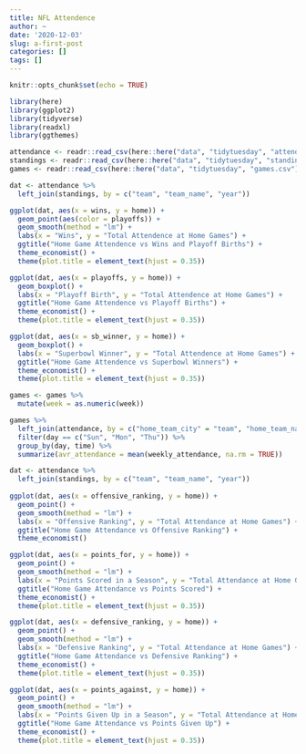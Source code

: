 ```yaml
---
title: NFL Attendence
author: ~
date: '2020-12-03'
slug: a-first-post
categories: []
tags: []
---
```

```r
knitr::opts_chunk$set(echo = TRUE)

library(here)
library(ggplot2)
library(tidyverse)
library(readxl)
library(ggthemes)

attendance <- readr::read_csv(here::here("data", "tidytuesday", "attendence.csv"))
standings <- readr::read_csv(here::here("data", "tidytuesday", "standings.csv"))
games <- readr::read_csv(here::here("data", "tidytuesday", "games.csv"))

```

```r
dat <- attendance %>%
  left_join(standings, by = c("team", "team_name", "year"))
```
```r
ggplot(dat, aes(x = wins, y = home)) +
  geom_point(aes(color = playoffs)) +
  geom_smooth(method = "lm") +
  labs(x = "Wins", y = "Total Attendence at Home Games") +
  ggtitle("Home Game Attendence vs Wins and Playoff Births") +
  theme_economist() +
  theme(plot.title = element_text(hjust = 0.35))

ggplot(dat, aes(x = playoffs, y = home)) +
  geom_boxplot() +
  labs(x = "Playoff Birth", y = "Total Attendence at Home Games") +
  ggtitle("Home Game Attendence vs Playoff Births") +
  theme_economist() +
  theme(plot.title = element_text(hjust = 0.35))

ggplot(dat, aes(x = sb_winner, y = home)) +
  geom_boxplot() +
  labs(x = "Superbowl Winner", y = "Total Attendence at Home Games") +
  ggtitle("Home Game Attendence vs Superbowl Winners") +
  theme_economist() +
  theme(plot.title = element_text(hjust = 0.35))
```

```r
games <- games %>%
  mutate(week = as.numeric(week))

games %>%
  left_join(attendance, by = c("home_team_city" = "team", "home_team_name" = "team_name", "year", "week")) %>%
  filter(day == c("Sun", "Mon", "Thu")) %>%
  group_by(day, time) %>%
  summarize(avr_attendance = mean(weekly_attendance, na.rm = TRUE))
```

```r
dat <- attendance %>%
  left_join(standings, by = c("team", "team_name", "year"))
  
ggplot(dat, aes(x = offensive_ranking, y = home)) +
  geom_point() +
  geom_smooth(method = "lm") +
  labs(x = "Offensive Ranking", y = "Total Attendance at Home Games") +
  ggtitle("Home Game Attendance vs Offensive Ranking") +
  theme_economist()

ggplot(dat, aes(x = points_for, y = home)) +
  geom_point() +
  geom_smooth(method = "lm") +
  labs(x = "Points Scored in a Season", y = "Total Attendance at Home Games") +
  ggtitle("Home Game Attendance vs Points Scored") +
  theme_economist() +
  theme(plot.title = element_text(hjust = 0.35))

ggplot(dat, aes(x = defensive_ranking, y = home)) +
  geom_point() +
  geom_smooth(method = "lm") +
  labs(x = "Defensive Ranking", y = "Total Attendance at Home Games") +
  ggtitle("Home Game Attendance vs Defensive Ranking") +
  theme_economist() +
  theme(plot.title = element_text(hjust = 0.35))

ggplot(dat, aes(x = points_against, y = home)) +
  geom_point() +
  geom_smooth(method = "lm") +
  labs(x = "Points Given Up in a Season", y = "Total Attendance at Home Games") +
  ggtitle("Home Game Attendance vs Points Given Up") +
  theme_economist() +
  theme(plot.title = element_text(hjust = 0.35))
```